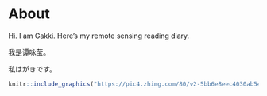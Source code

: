 # About {.unnumbered}

Hi. I am Gakki. Here's my remote sensing reading diary.

我是谭咏莹。

私はがきです。

```r

knitr::include_graphics("https://pic4.zhimg.com/80/v2-5bb6e8eec4030ab5421d3b607e13dd47_1440w.webp")
```
